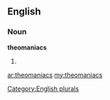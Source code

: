 ==English==

===Noun===
'''theomaniacs'''

# {{plural of|[[theomaniac]]}}

[[Category:English plurals]]

[[ar:theomaniacs]]
[[my:theomaniacs]]